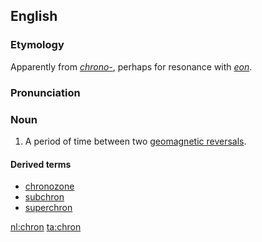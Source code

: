 {{also|chroń}}
==English==
{{wikipedia}}

===Etymology===
Apparently from ''[[chrono-]]'', perhaps for resonance with ''[[eon]]''.

===Pronunciation===
{{rfp|lang=en}}

===Noun===
{{en-noun}}

# {{label|en|geology}} A period of time between two [[w:Geomagnetic reversal|geomagnetic reversals]].

====Derived terms====
* [[chronozone]]
* [[subchron]]
* [[superchron]]

[[nl:chron]]
[[ta:chron]]